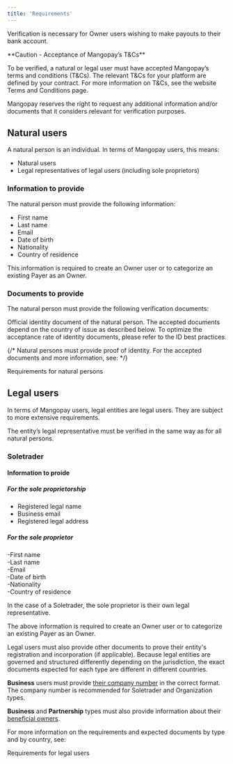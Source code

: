 ```yaml
---
title: 'Requirements'
---
```


Verification is necessary for Owner users wishing to make payouts to their bank account.  

<Warning>  
**Caution - Acceptance of Mangopay’s T&Cs** 
  
To be verified, a natural or legal user must have accepted Mangopay’s terms and conditions (T&Cs). The relevant T&Cs for your platform are defined by your contract. For more information on T&Cs, see the website Terms and Conditions page.  
</Warning>  

Mangopay reserves the right to request any additional information and/or documents that it considers relevant for verification purposes.  

## Natural users  

A natural person is an individual. In terms of Mangopay users, this means:
- Natural users  
- Legal representatives of legal users (including sole proprietors)  

### Information to provide  

The natural person must provide the following information:  
- First name  
- Last name  
- Email  
- Date of birth  
- Nationality  
- Country of residence  

This information is required to create an Owner user or to categorize an existing Payer as an Owner.  

### Documents to provide  

The natural person must provide the following verification documents: 

<CardGroup cols={2}>  
    <Card title="Identity proof">  
    Official identity document of the natural person. The accepted documents depend on the country of issue as described below.  
    To optimize the acceptance rate of identity documents, please refer to the ID best practices.  
    </Card>  
</CardGroup>  

{/* Natural persons must provide proof of identity. For the accepted documents and more information, see:   */}

<Card title="Article" href="/concepts/users/verification/requirements-natural">Requirements for natural persons</Card>  

## Legal users  

In terms of Mangopay users, legal entities are legal users. They are subject to more extensive requirements.  

The entity’s legal representative must be verified in the same way as for all natural persons.  

### Soletrader

#### Information to proide

##### For the sole proprietorship  
- Registered legal name  
- Business email  
- Registered legal address  

##### For the sole proprietor  
-First name  
-Last name  
-Email  
-Date of birth  
-Nationality  
-Country of residence 

In the case of a Soletrader, the sole proprietor is their own legal representative.  

The above information is required to create an Owner user or to categorize an existing Payer as an Owner.  


Legal users must also provide other documents to prove their entity's registration and incorporation (if applicable). Because legal entities are governed and structured differently depending on the jurisdiction, the exact documents expected for each type are different in different countries.  

**Business** users must provide <a href="/concepts/users/verification/company-number">their company number</a> in the correct format. The company number is recommended for Soletrader and Organization types.  

**Business** and **Partnership** types must also provide information about their <a href="/concepts/users/verification/beneficial-owners">beneficial owners</a>.  

For more information on the requirements and expected documents by type and by country, see:   

<Card title="Article" href="/concepts/users/verification/requirements-legal">Requirements for legal users</Card>